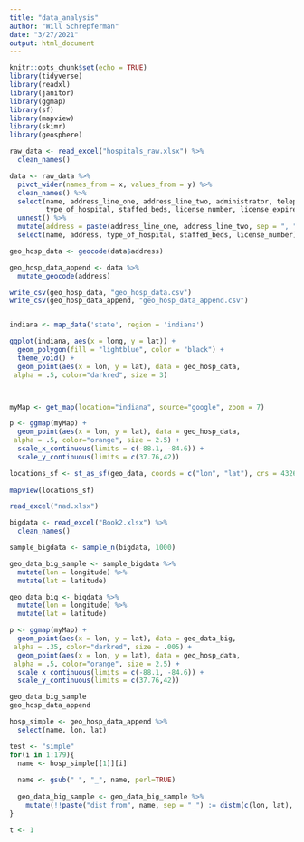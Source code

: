 ```yaml
---
title: "data_analysis"
author: "Will Schrepferman"
date: "3/27/2021"
output: html_document
---
```


```r
knitr::opts_chunk$set(echo = TRUE)
library(tidyverse)
library(readxl)
library(janitor)
library(ggmap)
library(sf)
library(mapview)
library(skimr)
library(geosphere)
```

```r
raw_data <- read_excel("hospitals_raw.xlsx") %>%
  clean_names()

data <- raw_data %>%
  pivot_wider(names_from = x, values_from = y) %>%
  clean_names() %>%
  select(name, address_line_one, address_line_two, administrator, telephone, fax, type_of_ownership,
         type_of_hospital, staffed_beds, license_number, license_expire_date) %>%
  unnest() %>%
  mutate(address = paste(address_line_one, address_line_two, sep = ", ")) %>%
  select(name, address, type_of_hospital, staffed_beds, license_number)

geo_hosp_data <- geocode(data$address)

geo_hosp_data_append <- data %>%
  mutate_geocode(address)

write_csv(geo_hosp_data, "geo_hosp_data.csv")
write_csv(geo_hosp_data_append, "geo_hosp_data_append.csv")


indiana <- map_data('state', region = 'indiana')

ggplot(indiana, aes(x = long, y = lat)) + 
  geom_polygon(fill = "lightblue", color = "black") + 
  theme_void() +
  geom_point(aes(x = lon, y = lat), data = geo_hosp_data,
 alpha = .5, color="darkred", size = 3)



myMap <- get_map(location="indiana", source="google", zoom = 7)

p <- ggmap(myMap) +
  geom_point(aes(x = lon, y = lat), data = geo_hosp_data,
 alpha = .5, color="orange", size = 2.5) +
  scale_x_continuous(limits = c(-88.1, -84.6)) +
  scale_y_continuous(limits = c(37.76,42))

locations_sf <- st_as_sf(geo_data, coords = c("lon", "lat"), crs = 4326)
  
mapview(locations_sf)

read_excel("nad.xlsx")
```

```r
bigdata <- read_excel("Book2.xlsx") %>%
  clean_names()

sample_bigdata <- sample_n(bigdata, 1000)

geo_data_big_sample <- sample_bigdata %>%
  mutate(lon = longitude) %>%
  mutate(lat = latitude)

geo_data_big <- bigdata %>%
  mutate(lon = longitude) %>%
  mutate(lat = latitude)

p <- ggmap(myMap) +
  geom_point(aes(x = lon, y = lat), data = geo_data_big,
 alpha = .35, color="darkred", size = .005) +
  geom_point(aes(x = lon, y = lat), data = geo_hosp_data,
 alpha = .5, color="orange", size = 2.5) +
  scale_x_continuous(limits = c(-88.1, -84.6)) +
  scale_y_continuous(limits = c(37.76,42))

```

```r
geo_data_big_sample
geo_hosp_data_append

hosp_simple <- geo_hosp_data_append %>%
  select(name, lon, lat)

test <- "simple"
for(i in 1:179){
  name <- hosp_simple[[1]][i]
   
  name <- gsub(" ", "_", name, perl=TRUE)
  
  geo_data_big_sample <- geo_data_big_sample %>%
    mutate(!!paste("dist_from", name, sep = "_") := distm(c(lon, lat), c(hosp_simple[[2]][i], hosp_simple[[3]][i]), fun = distHaversine))
}

t <- 1
```




